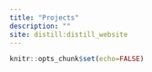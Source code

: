 ```yaml
---
title: "Projects"
description: ""
site: distill:distill_website
---
```

```r
knitr::opts_chunk$set(echo=FALSE)
```
